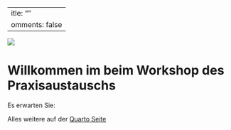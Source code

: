  ---
title: ""
comments: false
---

<style>
  body {
  background-image: url("");
  background-size: cover;
  background-repeat: no-repeat;
}
  
</style>



![](images/banner.png)

# Willkommen im beim Workshop des Praxisaustauschs 

Es erwarten Sie:


Alles weitere auf der [Quarto Seite](https://quarto.org/docs/websites/)

